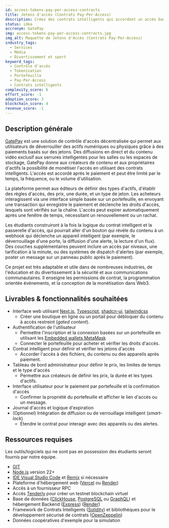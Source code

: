 ```yaml
---
id: access-tokens-pay-per-access-contracts
title: Jetons d'accès (Contrats Pay-Per-Access)
description: Créez des contrats intelligents qui accordent un accès basé sur le temps ou à usage unique à du contenu numérique ou physique. Les utilisateurs peuvent payer en jetons pour déverrouiller une diffusion en direct, un document, une vidéo, ou même une serrure intelligente pour une salle ou un coffre-fort. Le contrat suit la durée, les droits d'accès, et l'expiration. Vous pouvez étendre ceci à des outils de marketing comme des alertes payantes pour les communautés ou des bannières publicitaires numériques.
status: idea
accronym: GatePay
img: access-tokens-pay-per-access-contracts.jpg
img_alt: Maquette de Jetons d'Accès (Contrats Pay-Per-Access)
industry_tags:
  - Services
  - Média
  - Divertissement et sport
keyword_tags:
  - Contrôle d'accès
  - Tokenisation
  - Portefeuille
  - Pay-Per-Access
  - Contrats intelligents
complexity_score: 6
effort_score: -1
adoption_score: 3
blockchain_score: 4
revenue_score: -1
---
```


## Description générale

[GatePay](https://gatepay.monark.io) est une solution de contrôle d'accès décentralisée qui permet aux utilisateurs de déverrouiller des actifs numériques ou physiques grâce à des paiements basés sur des jetons. Des diffusions en direct et du contenu vidéo exclusif aux serrures intelligentes pour les salles ou les espaces de stockage, GatePay donne aux créateurs de contenu et aux propriétaires d'actifs la possibilité de monétiser l'accès en utilisant des contrats intelligents. L'accès est accordé après le paiement et peut être limité par le temps, la fréquence, ou le volume d'utilisation.

La plateforme permet aux éditeurs de définir des types d'actifs, d'établir des règles d'accès, des prix, une durée, et un type de jeton. Les acheteurs interagissent via une interface simple basée sur un portefeuille, en envoyant une transaction qui enregistre le paiement et déclenche les droits d'accès, lesquels sont vérifiés sur la chaîne. L'accès peut expirer automatiquement après une fenêtre de temps, nécessitant un renouvellement ou un rachat.

Les étudiants construiront à la fois la logique du contrat intelligent et la passerelle d'accès, qui pourrait aller d'un bouton qui révèle du contenu à un webhook qui déclenche un appareil intelligent (par exemple, le déverrouillage d'une porte, la diffusion d'une alerte, la lecture d'un flux). Des couches supplémentaires peuvent inclure un accès par niveaux, une tarification à la minute, ou des systèmes de dispatch d'alertes (par exemple, poster un message sur un panneau public après le paiement).

Ce projet est très adaptable et utile dans de nombreuses industries, de l'éducation et du divertissement à la sécurité et aux communications communautaires. Il enseigne les permissions de contrat, la programmation orientée événements, et la conception de la monétisation dans Web3.

## Livrables & fonctionnalités souhaitées

- Interface web utilisant [Next.js](https://www.google.com/search?q=http://next.js/), [Typescript](https://www.typescriptlang.org/), [shadcn-ui](https://ui.shadcn.com/), [tailwindcss](https://tailwindcss.com/)
    - Créer une boutique en ligne ou un portail pour débloquer du contenu à accès restreint (*gated content*).
- Authentification de l'utilisateur
    - Permettre l'inscription et la connexion basées sur un portefeuille en utilisant les [Embedded wallets MetaMask](https://metamask.io/en-GB/developer/embedded-wallets)
    - Connecter le portefeuille pour acheter et vérifier les droits d'accès.
- Contrat intelligent pour définir et vérifier les jetons d'accès
    - Accorder l'accès à des fichiers, du contenu ou des appareils après paiement.
- Tableau de bord administrateur pour définir le prix, les limites de temps et le type d'accès
    - Permettre aux créateurs de définir les prix, la durée et les types d'actifs.
- Interface utilisateur pour le paiement par portefeuille et la confirmation d'accès
    - Confirmer la propriété du portefeuille et afficher le lien d'accès ou un message.
- Journal d'accès et logique d'expiration
- (Optionnel) Intégration de diffusion ou de verrouillage intelligent (*smart-lock*)
    - Étendre le contrat pour interagir avec des appareils ou des alertes.

## Ressources requises

Les outils/logiciels qui ne sont pas en possession des étudiants seront fournis par notre équipe.

- [GIT](https://git-scm.com/)
- [Node.js](https://nodejs.org/) version 22+
- [IDE Visual Studio Code](https://code.visualstudio.com/) et [Remix](https://remix-project.org/) si nécessaire
- Plateforme d'hébergement web ([Vercel](https://vercel.com/) ou [Render](https://render.com/))
- Accès à un fournisseur RPC
- Accès [Tenderly](https://tenderly.co/) pour créer un testnet blockchain virtuel
- Base de données ([ClickHouse](https://clickhouse.com/), [PostgreSQL](https://www.postgresql.org/) ou [GraphQL](https://graphql.org/)) et hébergement Backend ([Express](https://expressjs.com/)) ([Render](https://render.com/))
- Framework de Contrats Intelligents ([Solidity](https://soliditylang.org/)) et bibliothèques pour le développement sécurisé de contrats ([OpenZeppelin](https://www.openzeppelin.com/))
- Données coopératives d'exemple pour la simulation